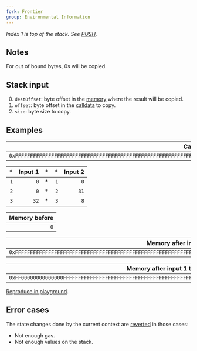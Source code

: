 ```yaml
---
fork: Frontier
group: Environmental Information
---
```


_Index 1 is top of the stack. See [PUSH](/#60)._

## Notes

For out of bound bytes, 0s will be copied.

## Stack input

0. `destOffset`: byte offset in the [memory](/about) where the result will be copied.
1. `offset`: byte offset in the [calldata](/about) to copy.
2. `size`: byte size to copy.

## Examples

|                                                             Calldata |
| -------------------------------------------------------------------: |
| `0xFFFFFFFFFFFFFFFFFFFFFFFFFFFFFFFFFFFFFFFFFFFFFFFFFFFFFFFFFFFFFFFF` |

|  \* | Input 1 |  \* |  \* | Input 2 |
| --: | ------: | --: | --: | ------: |
| `1` |     `0` |  \* | `1` |     `0` |
| `2` |     `0` |  \* | `2` |    `31` |
| `3` |    `32` |  \* | `3` |     `8` |

| Memory before |
| ------------: |
|           `0` |

|                                                 Memory after input 1 |
| -------------------------------------------------------------------: |
| `0xFFFFFFFFFFFFFFFFFFFFFFFFFFFFFFFFFFFFFFFFFFFFFFFFFFFFFFFFFFFFFFFF` |

|                                          Memory after input 1 then 2 |
| -------------------------------------------------------------------: |
| `0xFF00000000000000FFFFFFFFFFFFFFFFFFFFFFFFFFFFFFFFFFFFFFFFFFFFFFFF` |

[Reproduce in playground](/playground?unit=Wei&callData=0xFFFFFFFFFFFFFFFFFFFFFFFFFFFFFFFFFFFFFFFFFFFFFFFFFFFFFFFFFFFFFFFF&codeType=Mnemonic&code='z1~32~0ywwz2~8~31y'~wPUSH1%20z%2F%2F%20Example%20y~0wCALLDATACOPYw%5Cn%01wyz~_).

## Error cases

The state changes done by the current context are [reverted](#FD) in those cases:

- Not enough gas.
- Not enough values on the stack.
